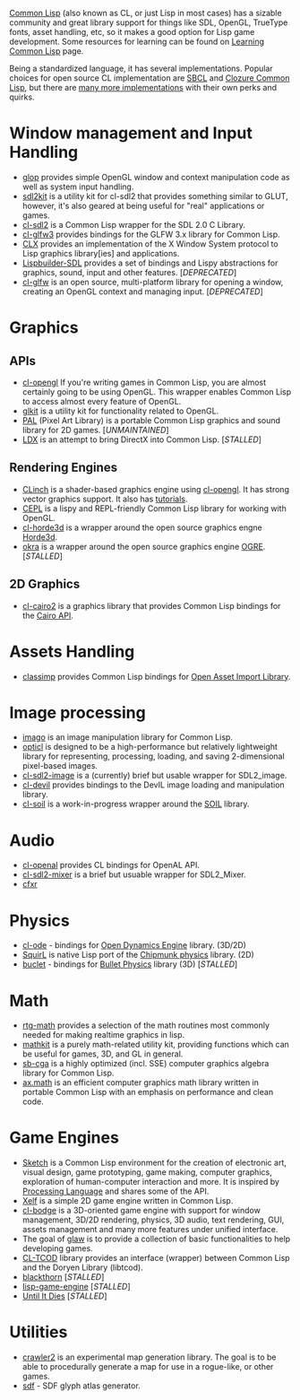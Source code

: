 [http://en.wikipedia.org/wiki/Common_Lisp Common Lisp] (also known as CL, or just Lisp in most cases) has a sizable community and great library support for things like SDL, OpenGL, TrueType fonts, asset handling, etc, so it makes a good option for Lisp game development. Some resources for learning can be found on [[Learning Common Lisp]] page.

Being a standardized language, it has several implementations. Popular choices for open source CL implementation are [http://sbcl.org/ SBCL] and [http://ccl.clozure.com/ Clozure Common Lisp], but there are [https://en.wikipedia.org/wiki/Category:Common_Lisp_implementations many more implementations] with their own perks and quirks.

= Window management and Input Handling =
* [[glop]] provides simple OpenGL window and context manipulation code as well as system input handling.
* [https://github.com/lispgames/sdl2kit sdl2kit] is a utility kit for cl-sdl2 that provides something similar to GLUT, however, it's also geared at being useful for "real" applications or games.
* [https://github.com/lispgames/cl-sdl2 cl-sdl2] is a Common Lisp wrapper for the SDL 2.0 C Library.
* [https://github.com/AlexCharlton/cl-glfw3 cl-glfw3] provides bindings for the GLFW 3.x library for Common Lisp.
* [http://www.cliki.net/CLX CLX] provides an implementation of the X Window System protocol to Lisp graphics library[ies] and applications.
* [[Lispbuilder-SDL]] provides a set of bindings and Lispy abstractions for graphics, sound, input and other features. [''DEPRECATED'']
* [[cl-glfw]] is an open source, multi-platform library for opening a window, creating an OpenGL context and managing input. [''DEPRECATED'']

= Graphics =

== APIs ==
* [[cl-opengl]] If you're writing games in Common Lisp, you are almost certainly going to be using OpenGL. This wrapper enables Common Lisp to access almost every feature of OpenGL.
* [https://github.com/lispgames/glkit glkit] is a utility kit for functionality related to OpenGL.
* [[PAL]] (Pixel Art Library) is a portable Common Lisp graphics and sound library for 2D games. [''UNMAINTAINED'']
* [https://github.com/Lovesan/LDX LDX] is an attempt to bring DirectX into Common Lisp. [''STALLED'']

== Rendering Engines ==
* [https://github.com/BradWBeer/CLinch CLinch] is a shader-based graphics engine using [[cl-opengl]]. It has strong vector graphics support. It also has [https://github.com/BradWBeer/CLinch/wiki/CLinch-Tutorials tutorials].
* [https://github.com/cbaggers/cepl CEPL] is a lispy and REPL-friendly Common Lisp library for working with OpenGL.
* [http://github.com/anwyn/cl-horde3d cl-horde3d] is a wrapper around the open source graphics engne [http://horde3d.org/home.html Horde3d].
* [[okra]] is a wrapper around the open source graphics engine [http://ogre3d.org OGRE]. [''STALLED'']

== 2D Graphics ==
* [http://cliki.net/cl-cairo2 cl-cairo2] is a graphics library that provides Common Lisp bindings for the [http://cairographics.org/ Cairo API].

= Assets Handling =
* [https://github.com/3b/classimp classimp] provides Common Lisp bindings for [http://assimp.sourceforge.net/ Open Asset Import Library].

= Image processing =
* [[imago]] is an image manipulation library for Common Lisp.
* [https://github.com/slyrus/opticl opticl] is designed to be a high-performance but relatively lightweight library for representing, processing, loading, and saving 2-dimensional pixel-based images.
* [https://github.com/lispgames/cl-sdl2-image cl-sdl2-image] is a (currently) brief but usable wrapper for SDL2_image.
* [[cl-devil]] provides bindings to the DevIL image loading and manipulation library.
* [http://github.com/cbaggers/cl-soil cl-soil] is a work-in-progress wrapper around the [http://www.lonesock.net/soil.html SOIL] library.

= Audio = 
* [[cl-openal]] provides CL bindings for OpenAL API.
* [https://github.com/lispgames/cl-sdl2-mixer cl-sdl2-mixer] is a brief but usuable wrapper for SDL2_Mixer.
* [http://thirdcog.eu/apps/cfxr cfxr]

= Physics =
* [[cl-ode]] - bindings for [http://www.ode.org/ Open Dynamics Engine] library. (3D/2D)
* [[SquirL]] is native Lisp port of the [https://chipmunk-physics.net/ Chipmunk physics] library. (2D)
* [https://github.com/aerique/buclet buclet] - bindings for [http://bulletphysics.org/ Bullet Physics] library (3D) [''STALLED'']

= Math =
* [https://github.com/cbaggers/rtg-math rtg-math] provides a selection of the math routines most commonly needed for making realtime graphics in lisp.
* [https://github.com/lispgames/mathkit mathkit] is a purely math-related utility kit, providing functions which can be useful for games, 3D, and GL in general.
* [https://github.com/nikodemus/sb-cga sb-cga] is a highly optimized (incl. SSE) computer graphics algebra library for Common Lisp.
* [https://git.axity.net/axion/net.axity.common-lisp.gamedev/src/master/math ax.math] is an efficient computer graphics math library written in portable Common Lisp with an emphasis on performance and clean code.

= Game Engines =
* [https://github.com/vydd/sketch Sketch] is a Common Lisp environment for the creation of electronic art, visual design, game prototyping, game making, computer graphics, exploration of human-computer interaction and more. It is inspired by [https://processing.org/ Processing Language] and shares some of the API.
* [http://xelf.me/ Xelf] is a simple 2D game engine written in Common Lisp.
* [https://github.com/borodust/cl-bodge cl-bodge] is a 3D-oriented game engine with support for window management, 3D/2D rendering, physics, 3D audio, text rendering, GUI, assets management and many more features under unified interface.
* The goal of [[glaw]] is to provide a collection of basic functionalities to help developing games.
* [http://bitbucket.org/eeeickythump/cl-tcod/ CL-TCOD] library provides an interface (wrapper) between Common Lisp and the Doryen Library (libtcod).
* [https://bitbucket.org/elliottslaughter/blackthorn-engine blackthorn] [''STALLED'']
* [http://code.google.com/p/lisp-game-engine/ lisp-game-engine] [''STALLED'']
* [[Until It Dies]] [''STALLED'']

= Utilities =
* [https://git.axity.net/axion/crawler2 crawler2] is an experimental map generation library. The goal is to be able to procedurally generate a map for use in a rogue-like, or other games.
* [https://github.com/lispgames/sdf sdf] - SDF glyph atlas generator.